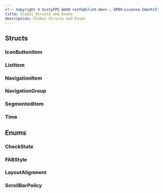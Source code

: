 ```yaml
---
<!-- Copyright © SixtyFPS GmbH <info@slint.dev> ; SPDX-License-Identifier: MIT -->
title: Global Structs and Enums
description: Global Structs and Enums
---
```



## Structs

### IconButtonItem
<IconButtonItem />

### ListItem
<ListItem />

### NavigationItem
<NavigationItem />

### NavigationGroup
<NavigationGroup />

### SegmentedItem
<SegmentedItem />

### Time
<Time />

## Enums

### CheckState
<CheckState />

### FABStyle
<FABStyle />

### LayoutAlignment
<LayoutAlignment />

### ScrollBarPolicy
<ScrollBarPolicy />
